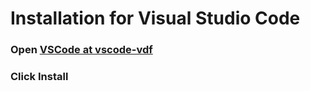
# Installation for Visual Studio Code

<Steps>

### Open [VSCode at vscode-vdf](vscode:extension/pfwobcke.vscode-vdf)

### Click Install

</Steps>

